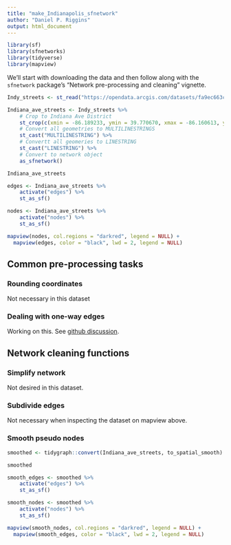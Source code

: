```yaml
---
title: "make_Indianapolis_sfnetwork"
author: "Daniel P. Riggins"
output: html_document
---
```


```r
library(sf)
library(sfnetworks)
library(tidyverse)
library(mapview)
```

We'll start with downloading the data and then follow along with the `sfnetwork` package's "Network pre-processing and cleaning" vignette.

```r
Indy_streets <- st_read("https://opendata.arcgis.com/datasets/fa9ec663cf25407a9b7645ff14334a7f_13.geojson") 

Indiana_ave_streets <- Indy_streets %>%
    # Crop to Indiana Ave District
    st_crop(c(xmin = -86.189233, ymin = 39.770670, xmax = -86.160613, ymax = 39.789350)) %>%
    # Convert all geometries to MULTILINESTRINGS
    st_cast("MULTILINESTRING") %>%
    # Convertt all geomeries to LINESTRING
    st_cast("LINESTRING") %>%
    # Convert to network object
    as_sfnetwork()

Indiana_ave_streets
```

```r
edges <- Indiana_ave_streets %>%
    activate("edges") %>%
    st_as_sf()

nodes <- Indiana_ave_streets %>%
    activate("nodes") %>%
    st_as_sf()

mapview(nodes, col.regions = "darkred", legend = NULL) + 
  mapview(edges, color = "black", lwd = 2, legend = NULL)
```

## Common pre-processing tasks

### Rounding coordinates

Not necessary in this dataset

### Dealing with one-way edges

Working on this. See [github discussion](https://github.com/luukvdmeer/sfnetworks/discussions/145).

## Network cleaning functions

### Simplify network

Not desired in this dataset.

### Subdivide edges

Not necessary when inspecting the dataset on mapview above.

### Smooth pseudo nodes

```r
smoothed <- tidygraph::convert(Indiana_ave_streets, to_spatial_smooth)

smoothed
```
```r
smooth_edges <- smoothed %>%
    activate("edges") %>%
    st_as_sf()

smooth_nodes <- smoothed %>%
    activate("nodes") %>%
    st_as_sf()

mapview(smooth_nodes, col.regions = "darkred", legend = NULL) + 
  mapview(smooth_edges, color = "black", lwd = 2, legend = NULL)
```



